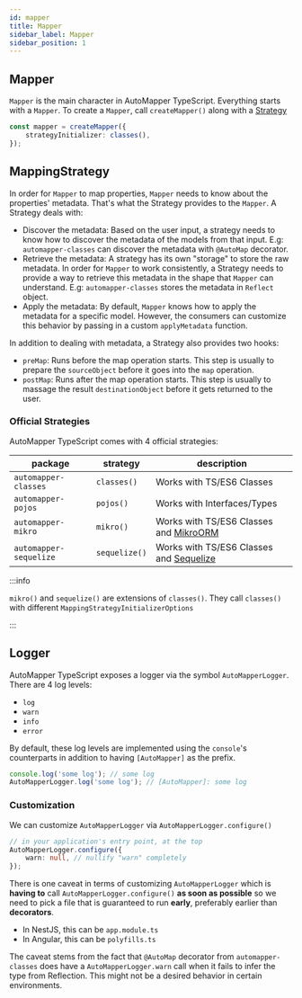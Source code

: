 ```yaml
---
id: mapper
title: Mapper
sidebar_label: Mapper
sidebar_position: 1
---
```


## Mapper

`Mapper` is the main character in AutoMapper TypeScript. Everything starts with a `Mapper`. To create a `Mapper`, call `createMapper()` along with a [Strategy](#mappingstrategy)

```ts
const mapper = createMapper({
    strategyInitializer: classes(),
});
```

## MappingStrategy

In order for `Mapper` to map properties, `Mapper` needs to know about the properties' metadata. That's what the Strategy provides to the `Mapper`. A Strategy deals with:

-   Discover the metadata: Based on the user input, a strategy needs to know how to discover the metadata of the models from that input. E.g: `automapper-classes` can discover the metadata with `@AutoMap` decorator.
-   Retrieve the metadata: A strategy has its own "storage" to store the raw metadata. In order for `Mapper` to work consistently, a Strategy needs to provide a way to retrieve this metadata in the shape that `Mapper` can understand. E.g: `automapper-classes` stores the metadata in `Reflect` object.
-   Apply the metadata: By default, `Mapper` knows how to apply the metadata for a specific model. However, the consumers can customize this behavior by passing in a custom `applyMetadata` function.

In addition to dealing with metadata, a Strategy also provides two hooks:

-   `preMap`: Runs before the map operation starts. This step is usually to prepare the `sourceObject` before it goes into the `map` operation.
-   `postMap`: Runs after the map operation starts. This step is usually to massage the result `destinationObject` before it gets returned to the user.

### Official Strategies

AutoMapper TypeScript comes with 4 official strategies:

| package                | strategy      | description                                                       |
| ---------------------- | ------------- | ----------------------------------------------------------------- |
| `automapper-classes`   | `classes()`   | Works with TS/ES6 Classes                                         |
| `automapper-pojos`     | `pojos()`     | Works with Interfaces/Types                                       |
| `automapper-mikro`     | `mikro()`     | Works with TS/ES6 Classes and [MikroORM](https://mikro-orm.io/)   |
| `automapper-sequelize` | `sequelize()` | Works with TS/ES6 Classes and [Sequelize](https://sequelize.org/) |

:::info

`mikro()` and `sequelize()` are extensions of `classes()`. They call `classes()` with different `MappingStrategyInitializerOptions`

:::

## Logger

AutoMapper TypeScript exposes a logger via the symbol `AutoMapperLogger`. There are 4 log levels:

-   `log`
-   `warn`
-   `info`
-   `error`

By default, these log levels are implemented using the `console`'s counterparts in addition to having `[AutoMapper]` as the prefix.

```ts
console.log('some log'); // some log
AutoMapperLogger.log('some log'); // [AutoMapper]: some log
```

### Customization

We can customize `AutoMapperLogger` via `AutoMapperLogger.configure()`

```ts
// in your application's entry point, at the top
AutoMapperLogger.configure({
    warn: null, // nullify "warn" completely
});
```

There is one caveat in terms of customizing `AutoMapperLogger` which is **having to** call `AutoMapperLogger.configure()` **as soon as possible** so we need to pick a file that is guaranteed to run **early**, preferably earlier than **decorators**.

-   In NestJS, this can be `app.module.ts`
-   In Angular, this can be `polyfills.ts`

The caveat stems from the fact that `@AutoMap` decorator from `automapper-classes` does have a `AutoMapperLogger.warn` call when it fails to infer the type from Reflection. This might not be a desired behavior in certain environments.

